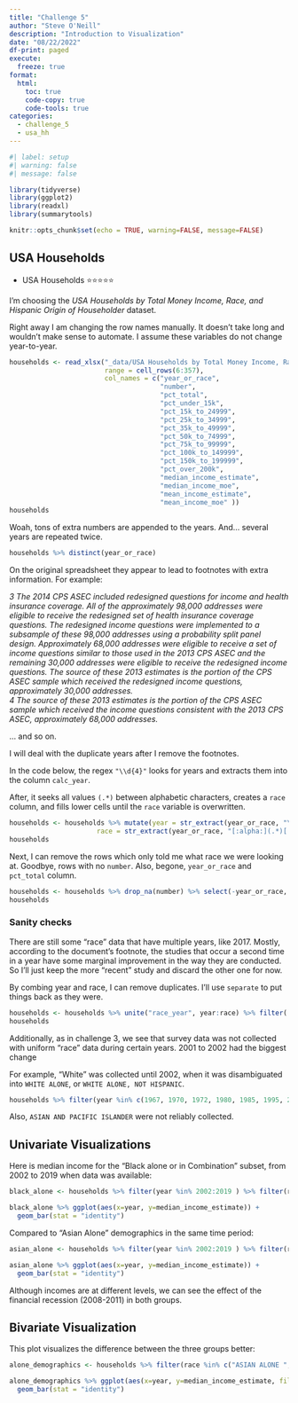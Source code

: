 ```yaml
---
title: "Challenge 5"
author: "Steve O'Neill"
description: "Introduction to Visualization"
date: "08/22/2022"
df-print: paged
execute:
  freeze: true  
format:
  html:
    toc: true
    code-copy: true
    code-tools: true
categories:
  - challenge_5
  - usa_hh
---
```


```r
#| label: setup
#| warning: false
#| message: false

library(tidyverse)
library(ggplot2)
library(readxl)
library(summarytools)

knitr::opts_chunk$set(echo = TRUE, warning=FALSE, message=FALSE)
```

## USA Households

-   USA Households ⭐⭐⭐⭐⭐

I'm choosing the *USA Households by Total Money Income, Race, and Hispanic Origin of Householder* dataset.

Right away I am changing the row names manually. It doesn't take long and wouldn't make sense to automate. I assume these variables do not change year-to-year.

```r
households <- read_xlsx("_data/USA Households by Total Money Income, Race, and Hispanic Origin of Householder 1967 to 2019.xlsx",
                        range = cell_rows(6:357),
                        col_names = c("year_or_race",
                                      "number",
                                      "pct_total",
                                      "pct_under_15k",
                                      "pct_15k_to_24999",
                                      "pct_25k_to_34999",
                                      "pct_35k_to_49999",
                                      "pct_50k_to_74999",
                                      "pct_75k_to_99999",
                                      "pct_100k_to_149999",
                                      "pct_150k_to_199999",
                                      "pct_over_200k",
                                      "median_income_estimate",
                                      "median_income_moe",
                                      "mean_income_estimate",
                                      "mean_income_moe" ))
households
```

Woah, tons of extra numbers are appended to the years. And... several years are repeated twice.

```r
households %>% distinct(year_or_race)
```

On the original spreadsheet they appear to lead to footnotes with extra information. For example:

*3 The 2014 CPS ASEC included redesigned questions for income and health insurance coverage. All of the approximately 98,000 addresses were eligible to receive the redesigned set of health insurance coverage questions. The redesigned income questions were implemented to a subsample of these 98,000 addresses using a probability split panel design. Approximately 68,000 addresses were eligible to receive a set of income questions similar to those used in the 2013 CPS ASEC and the remaining 30,000 addresses were eligible to receive the redesigned income questions. The source of these 2013 estimates is the portion of the CPS ASEC sample which received the redesigned income questions, approximately 30,000 addresses.\
4 The source of these 2013 estimates is the portion of the CPS ASEC sample which received the income questions consistent with the 2013 CPS ASEC, approximately 68,000 addresses.*

... and so on.

I will deal with the duplicate years after I remove the footnotes.

In the code below, the regex `"\\d{4}"` looks for years and extracts them into the column `calc_year`.

After, it seeks all values `(.*)` between alphabetic characters, creates a `race` column, and fills lower cells until the `race` variable is overwritten.

```r
households <- households %>% mutate(year = str_extract(year_or_race, "\\d{4}"),
                      race = str_extract(year_or_race, "[:alpha:](.*)[:alpha:].")) %>% fill(race)
households
```

Next, I can remove the rows which only told me what race we were looking at. Goodbye, rows with no `number`. Also, begone, `year_or_race` and `pct_total` column.

```r
households <- households %>% drop_na(number) %>% select(-year_or_race, -pct_total) %>% relocate(year, race)
households
```

### Sanity checks

There are still some "race" data that have multiple years, like 2017. Mostly, according to the document's footnote, the studies that occur a second time in a year have some marginal improvement in the way they are conducted. So I'll just keep the more "recent" study and discard the other one for now.

By combing year and race, I can remove duplicates. I'll use `separate` to put things back as they were.

```r
households <- households %>% unite("race_year", year:race) %>% filter(!duplicated(race_year)) %>% separate(race_year, into=c("race", "year"), sep="_")
households
```

Additionally, as in challenge 3, we see that survey data was not collected with uniform "race" data during certain years. 2001 to 2002 had the biggest change

For example, "White" was collected until 2002, when it was disambiguated into `WHITE ALONE`, or `WHITE ALONE, NOT HISPANIC`.

```r
households %>% filter(year %in% c(1967, 1970, 1972, 1980, 1985, 1995, 2001, 2002, 2008, 2010, 2017)) %>% select(race, number, year) %>% pivot_wider(values_from="number", names_from = "year")
```

Also, `ASIAN AND PACIFIC ISLANDER` were not reliably collected.

## Univariate Visualizations

Here is median income for the "Black alone or in Combination" subset, from 2002 to 2019 when data was available:

```r
black_alone <- households %>% filter(year %in% 2002:2019 ) %>% filter(race == "BLACK ALONE OR IN COMBINATION")

black_alone %>% ggplot(aes(x=year, y=median_income_estimate)) + 
  geom_bar(stat = "identity")
```

Compared to "Asian Alone" demographics in the same time period:

```r
asian_alone <- households %>% filter(year %in% 2002:2019 ) %>% filter(race == "ASIAN ALONE OR IN COMBINATION")

asian_alone %>% ggplot(aes(x=year, y=median_income_estimate)) + 
  geom_bar(stat = "identity")
```

Although incomes are at different levels, we can see the effect of the financial recession (2008-2011) in both groups.

## Bivariate Visualization

This plot visualizes the difference between the three groups better:

```r
alone_demographics <- households %>% filter(race %in% c("ASIAN ALONE ","WHITE ALONE ", "BLACK ALONE "))

alone_demographics %>% ggplot(aes(x=year, y=median_income_estimate, fill = race)) + 
  geom_bar(stat = "identity")
```
